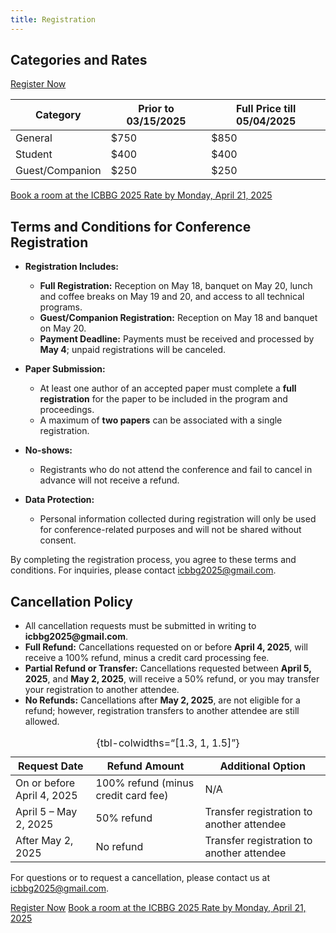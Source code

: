```yaml
---
title: Registration
---
```


## Categories and Rates

<!-- [Register Now](https://specialevents.asu.edu/icbbg2025){.btn .btn-primary .large} -->
[Register Now](./comingsoon.qmd){.btn .btn-primary .large}

| Category        | Prior to 03/15/2025 | Full Price till 05/04/2025 |
|-----------------|---------------------|----------------------------|
| General         | $750                | $850                       |
| Student         | $400                | $400                       |
| Guest/Companion | $250                | $250                       |

[Book a room at the ICBBG 2025 Rate by Monday, April 21, 2025](https://www.marriott.com/event-reservations/reservation-link.mi?id=1733422779793&key=GRP&guestreslink2=true&app=resvlink){.btn .btn-secondary .large}

## Terms and Conditions for Conference Registration

- **Registration Includes:**

    - **Full Registration:** Reception on May 18, banquet on May 20, lunch and coffee breaks on May 19 and 20, and access to all technical programs.
    - **Guest/Companion Registration:** Reception on May 18 and banquet on May 20.
    - **Payment Deadline:** Payments must be received and processed by **May 4**; unpaid registrations will be canceled.

- **Paper Submission:**

    - At least one author of an accepted paper must complete a **full registration** for the paper to be included in the program and proceedings.
    - A maximum of **two papers** can be associated with a single registration.

- **No-shows:**

    - Registrants who do not attend the conference and fail to cancel in advance will not receive a refund.

- **Data Protection:**

    - Personal information collected during registration will only be used for conference-related purposes and will not be shared without consent.

By completing the registration process, you agree to these terms and conditions. For inquiries, please contact [icbbg2025@gmail.com](mailto:icbbg2025@gmail.com).

## Cancellation Policy

- All cancellation requests must be submitted in writing to **icbbg2025@gmail.com**.  
- **Full Refund:** Cancellations requested on or before **April 4, 2025**, will receive a 100% refund, minus a credit card processing fee.  
- **Partial Refund or Transfer:** Cancellations requested between **April 5, 2025**, and **May 2, 2025**, will receive a 50% refund, or you may transfer your registration to another attendee.  
- **No Refunds:** Cancellations after **May 2, 2025**, are not eligible for a refund; however, registration transfers to another attendee are still allowed.  


| Request Date               | Refund Amount                       | Additional Option                         |
|----------------------------|-------------------------------------|-------------------------------------------|
| On or before <br/> April 4, 2025 | 100% refund (minus credit card fee) | N/A                                       |
| April 5 – May 2, 2025      | 50% refund                          | Transfer registration to another attendee |
| After May 2, 2025          | No refund                           | Transfer registration to another attendee |

: {tbl-colwidths="[1.3, 1, 1.5]"}

For questions or to request a cancellation, please contact us at [icbbg2025@gmail.com](mailto:icbbg2025@gmail.com).

<!-- [Register Now](https://specialevents.asu.edu/icbbg2025){.btn .btn-primary .large} -->
[Register Now](./comingsoon.qmd){.btn .btn-primary .large}
[Book a room at the ICBBG 2025 Rate by Monday, April 21, 2025](https://www.marriott.com/event-reservations/reservation-link.mi?id=1733422779793&key=GRP&guestreslink2=true&app=resvlink){.btn .btn-secondary .large}
